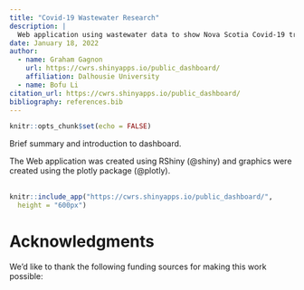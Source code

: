 ---
title: "Covid-19 Wastewater Research"
description: | 
  Web application using wastewater data to show Nova Scotia Covid-19 trends.
date: January 18, 2022
author:
  - name: Graham Gagnon
    url: https://cwrs.shinyapps.io/public_dashboard/
    affiliation: Dalhousie University
  - name: Bofu Li
citation_url: https://cwrs.shinyapps.io/public_dashboard/
bibliography: references.bib
---

```{r setup, include=FALSE}
knitr::opts_chunk$set(echo = FALSE)
```

Brief summary and introduction to dashboard.

The Web application was created using RShiny (@shiny) and graphics were created using  the plotly package (@plotly).  
<br>


```{r, echo= FALSE, layout="l-page", fig.cap = "Link to Live Site: https://cwrs.shinyapps.io/public_dashboard/" }
knitr::include_app("https://cwrs.shinyapps.io/public_dashboard/",
  height = "600px")
```



# Acknowledgments {.appendix}

We'd like to thank the following funding sources for making this work possible: 
